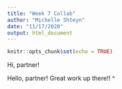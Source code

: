 ```yaml
---
title: "Week 7 Collab"
author: "Michelle Shteyn"
date: "11/17/2020"
output: html_document
---
```


```r
knitr::opts_chunk$set(echo = TRUE)
```

Hi, partner!

Hello, partner! Great work up there!! ^